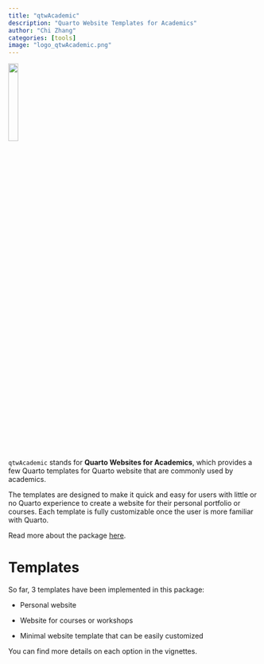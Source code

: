 ```yaml
---
title: "qtwAcademic"
description: "Quarto Website Templates for Academics"
author: "Chi Zhang"
categories: [tools]
image: "logo_qtwAcademic.png"
---
```


![](logo_qtwAcademic.png){width=20%}

`qtwAcademic` stands for **Quarto Websites for Academics**, which provides a few Quarto templates for Quarto website that are commonly used by academics.

The templates are designed to make it quick and easy for users with little or no Quarto experience to create a website for their personal portfolio or courses. Each template is fully customizable once the user is more familiar with Quarto.

Read more about the package [here](https://andreaczhang.github.io/qtwAcademic/). 


# Templates

So far, 3 templates have been implemented in this package:

* Personal website

* Website for courses or workshops

* Minimal website template that can be easily customized

You can find more details on each option in the vignettes.


